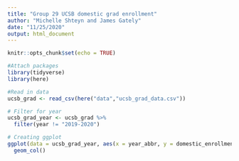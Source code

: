 ```yaml
---
title: "Group 29 UCSB domestic grad enrollment"
author: "Michelle Shteyn and James Gately"
date: "11/25/2020"
output: html_document
---
```


```r
knitr::opts_chunk$set(echo = TRUE)

#Attach packages
library(tidyverse)
library(here)
```


```r
#Read in data
ucsb_grad <- read_csv(here("data","ucsb_grad_data.csv"))

```

```r
# Filter for year
ucsb_grad_year <- ucsb_grad %>% 
  filter(year != "2019-2020")

# Creating ggplot
ggplot(data = ucsb_grad_year, aes(x = year_abbr, y = domestic_enrollment, fill = ethnicity)) +
  geom_col()
```

